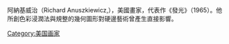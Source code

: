 {{Infobox artist
| bgcolour      = #76A8FF
| name          = Richard Anuszkiewicz
| image         =
| imagesize     =
| caption       = 自画像
| birth_name     =
| birth_date     = {{Birth date and age|1930|5|23|mf=y}}
| birth_place      = 賓夕法尼亞州[[伊利_(賓夕法尼亞州)|伊利]]
| death_date     ={{dda|2020|5|19|1930|5|23}}
| death_place    =
| nationality   = [[美国|美国]]
| field         = [[绘画|绘画]]
| training      = [[Cleveland_Institute_of_Art|Cleveland Institute of Art]]
| movement      = [[奥普艺术|奥普艺术]]
| works         =
| patrons       =
| influenced by = [[Joseph_Plavcan|Joseph Plavcan]]<ref name="AAA">{{cite web | author=| year=2011 | title=Oral history interview with Richard Anuszkiewicz, 1971 Dec. 28 - 1972 Jan. 7 | work=Oral history interviews | publisher=Archives of American Art | url=http://www.aaa.si.edu/collections/interviews/oral-history-interview-richard-anuszkiewicz-12959 | accessdate=17 Jun 2011}}</ref>
| influenced    =
| awards        =
}}

阿納基威治（Richard Anuszkiewicz,{{bd|1930年|5月23日|2020年|5月19日|catIdx=Anuszkiewicz}}），美國畫家，代表作《發光》（1965）。他所創色彩浸潤法與規整的幾何圖形對硬邊藝術曾產生直接影響。

[[Category:美国画家|Category:美国画家]]